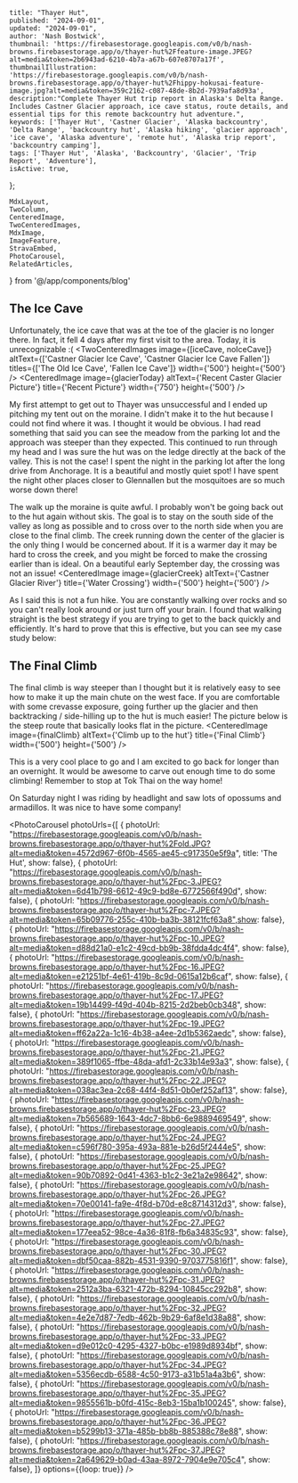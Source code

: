 
    title: "Thayer Hut",
    published: "2024-09-01",
    updated: "2024-09-01",
    author: 'Nash Bostwick',
    thumbnail: 'https://firebasestorage.googleapis.com/v0/b/nash-browns.firebasestorage.app/o/thayer-hut%2Ffeature-image.JPEG?alt=media&token=2b6943ad-6210-4b7a-a67b-607e8707a17f',
    thumbnailIllustration: 'https://firebasestorage.googleapis.com/v0/b/nash-browns.firebasestorage.app/o/thayer-hut%2Fhippy-hokusai-feature-image.jpg?alt=media&token=359c2162-c087-48de-8b2d-7939afa8d93a',
    description:"Complete Thayer Hut trip report in Alaska's Delta Range. Includes Castner Glacier approach, ice cave status, route details, and essential tips for this remote backcountry hut adventure.",
    keywords: ['Thayer Hut', 'Castner Glacier', 'Alaska backcountry', 'Delta Range', 'backcountry hut', 'Alaska hiking', 'glacier approach', 'ice cave', 'Alaska adventure', 'remote hut', 'Alaska trip report', 'backcountry camping'],
    tags: ['Thayer Hut', 'Alaska', 'Backcountry', 'Glacier', 'Trip Report', 'Adventure'],
    isActive: true,
};


    MdxLayout,
    TwoColumn,
    CenteredImage, 
    TwoCenteredImages, 
    MdxImage,
    ImageFeature,
    StravaEmbed,
    PhotoCarousel,
    RelatedArticles,
} from '@/app/components/blog'



<ImageFeature
    title='Thayer Hut'
    image={featureImage}
/>

<MdxLayout>

## The Ice Cave
Unfortunately, the ice cave that was at the toe of the glacier is no longer there. In fact, it fell 4 days after my first visit to the area. Today, it is unrecognizable :(
<TwoCenteredImages image={[iceCave, noIceCave]} altText={['Castner Glacier Ice Cave', 'Castner Glacier Ice Cave Fallen']} titles={['The Old Ice Cave', 'Fallen Ice Cave']} width={'500'} height={'500'} />
<CenteredImage image={glacierToday} altText={'Recent Caster Glacier Picture'} title={'Recent Picture'} width={'750'} height={'500'} />


<TwoColumn>
My first attempt to get out to Thayer was unsuccessful and I ended up pitching my tent out on the moraine. I didn't make it to the hut because I could not find where it was. I thought it would be obvious. I had read something that said you can see the meadow from the parking lot and the approach was steeper than they expected. This continued to run through my head and I was sure the hut was on the ledge directly at the back of the valley. This is not the case!
<CenteredImage image={tent} altText={'Tent on Castner Glacier'} title={'Not Many Tent Spots'} width={'500'} height={'500'} />
</TwoColumn>

<TwoColumn>
<CenteredImage image={truckCamper} altText={'Truck Parking'} title={'Parking for the Night'} width={'500'} height={'500'} />
I spent the night in the parking lot after the long drive from Anchorage. It is a beautiful and mostly quiet spot! I have spent the night other places closer to Glennallen but the mosquitoes are so much worse down there!
</TwoColumn>

The walk up the moraine is quite awful. I probably won't be going back out to the hut again without skis. The goal is to stay on the south side of the valley as long as possible and to cross over to the north side when you are close to the final climb. The creek running down the center of the glacier is the only thing I would be concerned about. If it is a warmer day it may be hard to cross the creek, and you might be forced to make the crossing earlier than is ideal. On a beautiful early September day, the crossing was not an issue!
<CenteredImage image={glacierCreek} altText={'Castner Glacier River'} title={'Water Crossing'} width={'500'} height={'500'} />

As I said this is not a fun hike. You are constantly walking over rocks and so you can't really look around or just turn off your brain. I found that walking straight is the best strategy if you are trying to get to the back quickly and efficiently. It's hard to prove that this is effective, but you can see my case study below:
<TwoColumn>
    <StravaEmbed dataEmbedId='12303114674'/>
    <StravaEmbed dataEmbedId='12303114841'/>
</TwoColumn>

## The Final Climb
The final climb is way steeper than I thought but it is relatively easy to see how to make it up the main chute on the west face. If you are comfortable with some crevasse exposure, going further up the glacier and then backtracking / side-hilling up to the hut is much easier! The picture below is the steep route that basically looks flat in the picture.
<CenteredImage image={finalClimb} altText={'Climb up to the hut'} title={'Final Climb'} width={'500'} height={'500'} />

<TwoColumn>
This is a very cool place to go and I am excited to go back for longer than an overnight. It would be awesome to carve out enough time to do some climbing! Remember to stop at Tok Thai on the way home!
<CenteredImage image={tokTai} altText={'Tok Thai'} title={'Tok Thai'} width={'500'} height={'500'} />
</TwoColumn>

On Saturday night I was riding by headlight and saw lots of opossums and armadillos. It was nice to have some company!

<PhotoCarousel 
    photoUrls={[
        { photoUrl: "https://firebasestorage.googleapis.com/v0/b/nash-browns.firebasestorage.app/o/thayer-hut%2Fold.JPG?alt=media&token=4572d967-6f0b-4565-ae45-c917350e5f9a", title: 'The Hut', show: false},
        { photoUrl: "https://firebasestorage.googleapis.com/v0/b/nash-browns.firebasestorage.app/o/thayer-hut%2Fpc-3.JPEG?alt=media&token=6d41b798-6612-49c9-bd8e-6772566f490d", show: false},
        { photoUrl: "https://firebasestorage.googleapis.com/v0/b/nash-browns.firebasestorage.app/o/thayer-hut%2Fpc-7.JPEG?alt=media&token=65b09776-255c-410b-ba3b-38121fcf63a8",show: false},
        { photoUrl: "https://firebasestorage.googleapis.com/v0/b/nash-browns.firebasestorage.app/o/thayer-hut%2Fpc-10.JPEG?alt=media&token=d88d21a0-e1c2-49cd-bb9b-38fdda4dc4f4", show: false},
        { photoUrl: "https://firebasestorage.googleapis.com/v0/b/nash-browns.firebasestorage.app/o/thayer-hut%2Fpc-16.JPEG?alt=media&token=e21251bf-4e61-419b-8c9d-0615a12b6caf", show: false},
        { photoUrl: "https://firebasestorage.googleapis.com/v0/b/nash-browns.firebasestorage.app/o/thayer-hut%2Fpc-17.JPEG?alt=media&token=19b14499-f49d-404b-8215-2d2beb0cb348", show: false},
        { photoUrl: "https://firebasestorage.googleapis.com/v0/b/nash-browns.firebasestorage.app/o/thayer-hut%2Fpc-19.JPEG?alt=media&token=ff62a22a-1c16-4b38-a4ee-2d1b5362aedc", show: false},
        { photoUrl: "https://firebasestorage.googleapis.com/v0/b/nash-browns.firebasestorage.app/o/thayer-hut%2Fpc-21.JPEG?alt=media&token=389f1065-ffbe-48da-afd1-2c33b14e93a3", show: false},
        { photoUrl: "https://firebasestorage.googleapis.com/v0/b/nash-browns.firebasestorage.app/o/thayer-hut%2Fpc-22.JPEG?alt=media&token=038ac3ea-2c68-44f4-8d51-0b0ef252af13", show: false},
        { photoUrl: "https://firebasestorage.googleapis.com/v0/b/nash-browns.firebasestorage.app/o/thayer-hut%2Fpc-23.JPEG?alt=media&token=7b565689-1643-4dc7-8bb6-6e9889469549", show: false},
        { photoUrl: "https://firebasestorage.googleapis.com/v0/b/nash-browns.firebasestorage.app/o/thayer-hut%2Fpc-24.JPEG?alt=media&token=c596f780-395a-493a-881e-b26d5f2444e5", show: false},
        { photoUrl: "https://firebasestorage.googleapis.com/v0/b/nash-browns.firebasestorage.app/o/thayer-hut%2Fpc-25.JPEG?alt=media&token=90b70892-0d41-4363-b1c2-3e21a2e98642", show: false},
        { photoUrl: "https://firebasestorage.googleapis.com/v0/b/nash-browns.firebasestorage.app/o/thayer-hut%2Fpc-26.JPEG?alt=media&token=70e00141-fa9e-4f8d-b70d-e8c8714312d3", show: false},
        { photoUrl: "https://firebasestorage.googleapis.com/v0/b/nash-browns.firebasestorage.app/o/thayer-hut%2Fpc-27.JPEG?alt=media&token=177eea52-98ce-4a36-81f8-fb6a34835c93", show: false},
        { photoUrl: "https://firebasestorage.googleapis.com/v0/b/nash-browns.firebasestorage.app/o/thayer-hut%2Fpc-30.JPEG?alt=media&token=dbf50caa-882b-4531-9390-9703775816f1", show: false},
        { photoUrl: "https://firebasestorage.googleapis.com/v0/b/nash-browns.firebasestorage.app/o/thayer-hut%2Fpc-31.JPEG?alt=media&token=2512a3ba-6321-472b-8294-10845cc292b8", show: false},
        { photoUrl: "https://firebasestorage.googleapis.com/v0/b/nash-browns.firebasestorage.app/o/thayer-hut%2Fpc-32.JPEG?alt=media&token=4e2e7d87-7edb-462b-9b29-6af8e1d38a88", show: false},
        { photoUrl: "https://firebasestorage.googleapis.com/v0/b/nash-browns.firebasestorage.app/o/thayer-hut%2Fpc-33.JPEG?alt=media&token=d9e012c0-4295-4327-b0bc-e1989d8934bf", show: false},
        { photoUrl: "https://firebasestorage.googleapis.com/v0/b/nash-browns.firebasestorage.app/o/thayer-hut%2Fpc-34.JPEG?alt=media&token=5356ecdb-6588-4c50-9173-a31b51a4a3b6", show: false},
        { photoUrl: "https://firebasestorage.googleapis.com/v0/b/nash-browns.firebasestorage.app/o/thayer-hut%2Fpc-35.JPEG?alt=media&token=9855561b-b0fd-415c-8eb3-15ba1b100245", show: false},
        { photoUrl: "https://firebasestorage.googleapis.com/v0/b/nash-browns.firebasestorage.app/o/thayer-hut%2Fpc-36.JPEG?alt=media&token=b5299b13-371a-485b-bb8b-885388c78e88", show: false},
        { photoUrl: "https://firebasestorage.googleapis.com/v0/b/nash-browns.firebasestorage.app/o/thayer-hut%2Fpc-37.JPEG?alt=media&token=2a649629-b0ad-43aa-8972-7904e9e705c4", show: false},
]} 
    options={{loop: true}} 
/>

<br/>
<br/>

<RelatedArticles 
    articleOne={relatedArticleOne}
    articleTwo={relatedArticleTwo}
    articleThree={relatedArticleThree}
/>

</MdxLayout>

